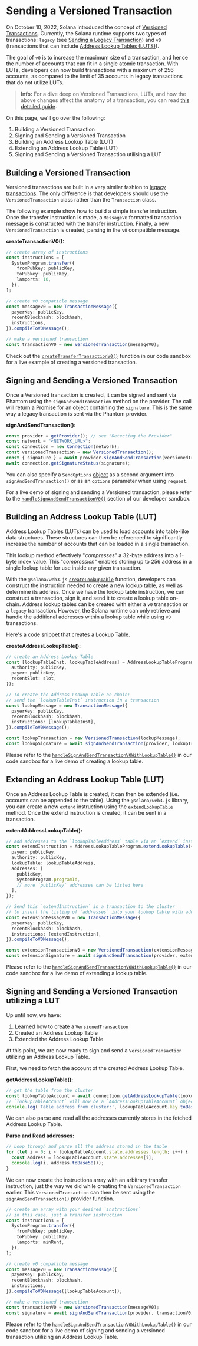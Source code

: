 # Sending a Versioned Transaction

On October 10, 2022, Solana introduced the concept of [Versioned Transactions](https://edge.docs.solana.com/developing/versioned-transactions). Currently, the Solana runtime supports two types of transactions: `legacy` (see [Sending a Legacy Transaction](sending-a-transaction.md)) and `v0` (transactions that can include [Address Lookup Tables (LUTS)](https://edge.docs.solana.com/developing/versioned-transactions)).

The goal of `v0` is to increase the maximum size of a transaction, and hence the number of accounts that can fit in a single atomic transaction. With LUTs, developers can now build transactions with a maximum of 256 accounts, as compared to the limit of 35 accounts in legacy transactions that do not utilize LUTs.

> **Info:** For a dive deep on Versioned Transactions, LUTs, and how the above changes affect the anatomy of a transaction, you can read [this detailed guide](https://anvit.hashnode.dev/versioned-transactions).

On this page, we'll go over the following:

1. Building a Versioned Transaction
2. Signing and Sending a Versioned Transaction
3. Building an Address Lookup Table (LUT)
4. Extending an Address Lookup Table (LUT)
5. Signing and Sending a Versioned Transaction utilising a LUT

## Building a Versioned Transaction

Versioned transactions are built in a very similar fashion to [legacy transactions](sending-a-transaction.md). The only difference is that developers should use the `VersionedTransaction` class rather than the `Transaction` class.

The following example show how to build a simple transfer instruction. Once the transfer instruction is made, a `MessageV0` formatted transaction message is constructed with the transfer instruction. Finally, a new `VersionedTransaction` is created, parsing in the `v0` compatible message.

**createTransactionV0():**

```typescript
// create array of instructions
const instructions = [
  SystemProgram.transfer({
    fromPubkey: publicKey,
    toPubkey: publicKey,
    lamports: 10,
  }),
];

// create v0 compatible message
const messageV0 = new TransactionMessage({
  payerKey: publicKey,
  recentBlockhash: blockhash,
  instructions,
}).compileToV0Message();

// make a versioned transaction
const transactionV0 = new VersionedTransaction(messageV0);
```

Check out the [`createTransferTransactionV0()`](https://github.com/phantom-labs/sandbox/blob/main/src/utils/createTransferTransactionV0.ts) function in our code sandbox for a live example of creating a versioned transaction.

## Signing and Sending a Versioned Transaction

Once a Versioned transaction is created, it can be signed and sent via Phantom using the `signAndSendTransaction` method on the provider. The call will return a [Promise](https://developer.mozilla.org/en-US/docs/Web/JavaScript/Reference/Global_Objects/Promise) for an object containing the `signature`. This is the same way a legacy transaction is sent via the Phantom provider.

**signAndSendTransaction():**

```javascript
const provider = getProvider(); // see "Detecting the Provider"
const network = "<NETWORK_URL>";
const connection = new Connection(network);
const versionedTransaction = new VersionedTransaction();
const { signature } = await provider.signAndSendTransaction(versionedTransaction);
await connection.getSignatureStatus(signature);
```

You can also specify a `SendOptions` [object](https://solana-labs.github.io/solana-web3.js/modules.html#SendOptions) as a second argument into `signAndSendTransaction()` or as an `options` parameter when using `request`.

For a live demo of signing and sending a Versioned transaction, please refer to the [`handleSignAndSendTransactionV0()`](https://github.com/phantom-labs/sandbox/blob/78dc35fe140140a961345a6af30a058e1e19a7aa/src/App.tsx#L191) section of our developer sandbox.

## Building an Address Lookup Table (LUT)

Address Lookup Tables (LUTs) can be used to load accounts into table-like data structures. These structures can then be referenced to significantly increase the number of accounts that can be loaded in a single transaction.

This lookup method effectively "_compresses_" a 32-byte address into a 1-byte index value. This "_compression_" enables storing up to 256 address in a single lookup table for use inside any given transaction.

With the `@solana/web3.js` [`createLookupTable`](https://solana-labs.github.io/solana-web3.js/classes/AddressLookupTableProgram.html#createLookupTable) function, developers can construct the instruction needed to create a new lookup table, as well as determine its address. Once we have the lookup table instruction, we can construct a transaction, sign it, and send it to create a lookup table on-chain. Address lookup tables can be created with either a `v0` transaction or a `legacy` transaction. However, the Solana runtime can only retrieve and handle the additional addresses within a lookup table while using `v0` transactions.

Here's a code snippet that creates a Lookup Table.

**createAddressLookupTable():**

```typescript
// create an Address Lookup Table
const [lookupTableInst, lookupTableAddress] = AddressLookupTableProgram.createLookupTable({
  authority: publicKey,
  payer: publicKey,
  recentSlot: slot,
});

// To create the Address Lookup Table on chain:
// send the `lookupTableInst` instruction in a transaction
const lookupMessage = new TransactionMessage({
  payerKey: publicKey,
  recentBlockhash: blockhash,
  instructions: [lookupTableInst],
}).compileToV0Message();

const lookupTransaction = new VersionedTransaction(lookupMessage);
const lookupSignature = await signAndSendTransaction(provider, lookupTransaction);
```

Please refer to the [`handleSignAndSendTransactionV0WithLookupTable()`](https://github.com/phantom-labs/sandbox/blob/78dc35fe140140a961345a6af30a058e1e19a7aa/src/App.tsx#L218) in our code sandbox for a live demo of creating a lookup table.

## Extending an Address Lookup Table (LUT)

Once an Address Lookup Table is created, it can then be extended (i.e. accounts can be appended to the table). Using the `@solana/web3.js` library, you can create a new `extend` instruction using the [`extendLookupTable`](https://solana-labs.github.io/solana-web3.js/classes/AddressLookupTableProgram.html#extendLookupTable) method. Once the extend instruction is created, it can be sent in a transaction.

**extendAddressLookupTable():**

```typescript
// add addresses to the `lookupTableAddress` table via an `extend` instruction
const extendInstruction = AddressLookupTableProgram.extendLookupTable({
  payer: publicKey,
  authority: publicKey,
  lookupTable: lookupTableAddress,
  addresses: [
    publicKey,
    SystemProgram.programId,
    // more `publicKey` addresses can be listed here
  ],
});

// Send this `extendInstruction` in a transaction to the cluster
// to insert the listing of `addresses` into your lookup table with address `lookupTableAddress`
const extensionMessageV0 = new TransactionMessage({
  payerKey: publicKey,
  recentBlockhash: blockhash,
  instructions: [extendInstruction],
}).compileToV0Message();

const extensionTransactionV0 = new VersionedTransaction(extensionMessageV0);
const extensionSignature = await signAndSendTransaction(provider, extensionTransactionV0);
```

Please refer to the [`handleSignAndSendTransactionV0WithLookupTable()`](https://github.com/phantom-labs/sandbox/blob/78dc35fe140140a961345a6af30a058e1e19a7aa/src/App.tsx#L218) in our code sandbox for a live demo of extending a lookup table.

## Signing and Sending a Versioned Transaction utilizing a LUT

Up until now, we have:

1. Learned how to create a `VersionedTransaction`
2. Created an Address Lookup Table
3. Extended the Address Lookup Table

At this point, we are now ready to sign and send a `VersionedTransaction` utilizing an Address Lookup Table.

First, we need to fetch the account of the created Address Lookup Table.

**getAddressLookupTable():**

```typescript
// get the table from the cluster
const lookupTableAccount = await connection.getAddressLookupTable(lookupTableAddress).then((res) => res.value);
// `lookupTableAccount` will now be a `AddressLookupTableAccount` object
console.log('Table address from cluster:', lookupTableAccount.key.toBase58());
```

We can also parse and read all the addresses currently stores in the fetched Address Lookup Table.

**Parse and Read addresses:**

```typescript
// Loop through and parse all the address stored in the table
for (let i = 0; i < lookupTableAccount.state.addresses.length; i++) {
  const address = lookupTableAccount.state.addresses[i];
  console.log(i, address.toBase58());
}
```

We can now create the instructions array with an arbitrary transfer instruction, just the way we did while creating the `VersionedTransaction` earlier. This `VersionedTransaction` can then be sent using the `signAndSendTransaction()` provider function.

```typescript
// create an array with your desired `instructions`
// in this case, just a transfer instruction
const instructions = [
  SystemProgram.transfer({
    fromPubkey: publicKey,
    toPubkey: publicKey,
    lamports: minRent,
  }),
];

// create v0 compatible message
const messageV0 = new TransactionMessage({
  payerKey: publicKey,
  recentBlockhash: blockhash,
  instructions,
}).compileToV0Message([lookupTableAccount]);

// make a versioned transaction
const transactionV0 = new VersionedTransaction(messageV0);
const signature = await signAndSendTransaction(provider, transactionV0);
```

Please refer to the [`handleSignAndSendTransactionV0WithLookupTable()`](https://github.com/phantom-labs/sandbox/blob/78dc35fe140140a961345a6af30a058e1e19a7aa/src/App.tsx#L218) in our code sandbox for a live demo of signing and sending a versioned transaction utilizing an Address Lookup Table.